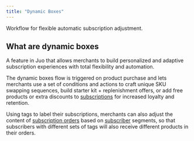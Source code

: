 ```yaml
---
title: "Dynamic Boxes"
---
```


<Info>

Workflow for flexible automatic subscription adjustment.

</Info>

## What are dynamic boxes

A feature in Juo that allows merchants to build personalized and adaptive subscription experiences with total flexibility and automation.

The dynamic boxes flow is triggered on product purchase and lets merchants use a set of conditions and actions to craft unique SKU swapping sequences, build starter kit + replenishment offers, or add free products or extra discounts to [subscriptions](/glossary/subscription) for increased loyalty and retention.

Using tags to label their subscriptions, merchants can also adjust the content of [subscription orders](/glossary/subscription-order) based on [subscriber](/glossary/subscriber) segments, so that subscribers with different sets of tags will also receive different products in their orders.
